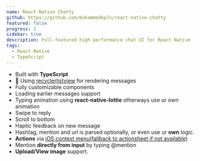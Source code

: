```yaml
---
name: React Native Chatty
github: https://github.com/muhammedkpln/react-native-chatty
featured: false
progress: 1
sidebar: true
description: Full-featured high performance chat UI for React Native
tags:
  - React Native
  - TypeScript
---
```


- Built with **TypeScript**
- 🚀 Using [recyclerlistview](https://github.com/Flipkart/recyclerlistview) for rendering messages
- Fully customizable components
- Loading earlier messages support
- Typing animation using **react-native-lottie** otherways use ur own animation
- Swipe to reply
- Scroll to bottom
- Haptic feedback on new message
- Hashtag, mention and url is parsed optionally, or even use ur **own** logic.
- **Actions** via [iOS context menu(fallback to actionsheet if not available)](https://developer.apple.com/design/human-interface-guidelines/ios/controls/context-menus/)
- Mention **directly from input** by typing @mention
- **Upload/View image** support.
